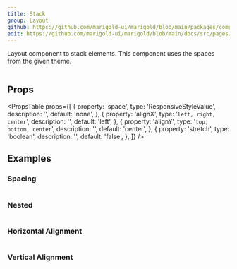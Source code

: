 ```yaml
---
title: Stack
group: Layout
github: https://github.com/marigold-ui/marigold/blob/main/packages/components/src/Stack/Stack.tsx
edit: https://github.com/marigold-ui/marigold/blob/main/docs/src/pages/components/stack.mdx
---
```


Layout component to stack elements. This component uses the spaces from the given theme.

```tsx preview file=components/Stack/stack-basic.demo.tsx

```

## Props

<PropsTable
  props={[
    {
      property: 'space',
      type: 'ResponsiveStyleValue<string>',
      description: '',
      default: 'none',
    },
    {
      property: 'alignX',
      type: '`left, right, center`',
      description: '',
      default: 'left',
    },
    {
      property: 'alignY',
      type: '`top, bottom, center`',
      description: '',
      default: 'center',
    },
    {
      property: 'stretch',
      type: 'boolean',
      description: '',
      default: 'false',
    },
  ]}
/>

## Examples

### Spacing

```tsx preview file=components/Stack/stack-spacing.demo.tsx

```

### Nested

```tsx preview file=components/Stack/stack-nested.demo.tsx

```

### Horizontal Alignment

```tsx preview file=components/Stack/stack-horizontal.demo.tsx

```

### Vertical Alignment

```tsx preview file=components/Stack/stack-vertical.demo.tsx

```
